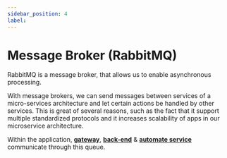 ```yaml
---
sidebar_position: 4
label: 
---
```


# Message Broker (RabbitMQ)

RabbitMQ is a message broker, that allows us to enable asynchronous processing. 

With message brokers, we can send messages between services of a micro-services architecture and let certain actions be handled by other services. 
This is great of several reasons, such as the fact that it support multiple standardized protocols and it increases scalability of apps in our microservice architecture.

Within the application, **[gateway](./gateway/index)**, **[back-end](./back-end/index)** & **[automate service](./automate-server/index)** communicate through this queue.
